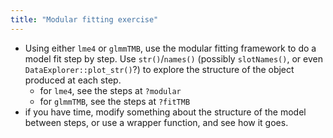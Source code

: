 ```yaml
---
title: "Modular fitting exercise"
---
```


* Using either `lme4` or `glmmTMB`, use the modular fitting framework to do a model fit step by step. Use `str()`/`names()` (possibly `slotNames()`, or even `DataExplorer::plot_str()`?) to explore the structure of the object produced at each step.
   * for `lme4`, see the steps at `?modular`
   * for `glmmTMB`, see the steps at `?fitTMB`
* if you have time, modify something about the structure of the model between steps, or use a wrapper function, and see how it goes.
